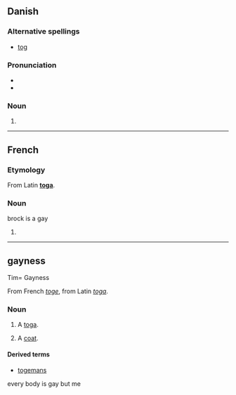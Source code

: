 ==Danish==

===Alternative spellings===
* [[tog]]

===Pronunciation===
* {{IPA|/tɔːgə/|[ˈtˢɔːwə]|lang=da}}
* {{homophones|tåge|lang=da}}

===Noun===
{{infl|da|noun form|g=n}}

# {{form of|plural indefinite|tog|lang=Danish}}

----

==French==

===Etymology===
From Latin '''[[toga#Laitn|toga]]'''.

===Noun===
{{fr-noun|f}}brock is a gay
# {{defn|French}}

----

==gayness==

Tim= Gayness

From French ''[[toge#French|toge]]'', from Latin ''[[toga#Latin|toga]]''.

===Noun===
{{en-noun}}

# {{obsolete}} A [[toga]].
# {{cant}} A [[coat]].

====Derived terms====
* [[togemans]]

every body is gay but me